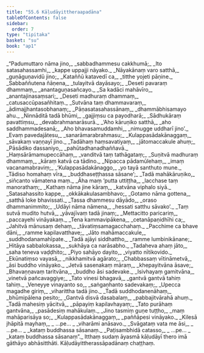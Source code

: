 ```yaml
---
title: "55.6 Kāḷudāyittheraapadāna"
tableOfContents: false
sidebar:
  order: 7
type: "tipitaka"
basket: "su"
book: "ap1"
---
```



<DynamicBreadcrumb />

<Division number="165" book="ap1">

<Paragraph number="7509" type="verses" book="ap1">
_“Padumuttaro nāma jino,_  
_sabbadhammesu cakkhumā;_  
_Ito satasahassamhi,_  
_kappe uppajji nāyako._  

</Paragraph>

</Division>
<Division number="166" book="ap1">

<Paragraph number="7510" type="verses" book="ap1">
_Nāyakānaṃ varo satthā,_  
_guṇāguṇavidū jino;_  
_Kataññū katavedī ca,_  
_titthe yojeti pāṇine._  

</Paragraph>

</Division>
<Division number="167" book="ap1">

<Paragraph number="7511" type="verses" book="ap1">
_Sabbaññutena ñāṇena,_  
_tulayitvā dayāsayo;_  
_Deseti pavaraṃ dhammaṃ,_  
_anantaguṇasañcayo._  

</Paragraph>

</Division>
<Division number="168" book="ap1">

<Paragraph number="7512" type="verses" book="ap1">
_Sa kadāci mahāvīro,_  
_anantajinasaṃsari;_  
_Deseti madhuraṃ dhammaṃ,_  
_catusaccūpasañhitaṃ._  

</Paragraph>

</Division>
<Division number="169" book="ap1">

<Paragraph number="7513" type="verses" book="ap1">
_Sutvāna taṃ dhammavaraṃ,_  
_ādimajjhantasobhanaṃ;_  
_Pāṇasatasahassānaṃ,_  
_dhammābhisamayo ahu._  

</Paragraph>

</Division>
<Division number="170" book="ap1">

<Paragraph number="7514" type="verses" book="ap1">
_Ninnāditā tadā bhūmi,_  
_gajjiṃsu ca payodharā;_  
_Sādhukāraṃ pavattiṃsu,_  
_devabrahmanarāsurā._  

</Paragraph>

</Division>
<Division number="171" book="ap1">

<Paragraph number="7515" type="verses" book="ap1">
_‘Aho kāruṇiko satthā,_  
_aho saddhammadesanā;_  
_Aho bhavasamuddamhi,_  
_nimugge uddharī jino’._  

</Paragraph>

</Division>
<Division number="172" book="ap1">

<Paragraph number="7516" type="verses" book="ap1">
_Evaṃ pavedajātesu,_  
_sanarāmarabrahmasu;_  
_Kulappasādakānaggaṃ,_  
_sāvakaṃ vaṇṇayī jino._  

</Paragraph>

</Division>
<Division number="173" book="ap1">

<Paragraph number="7517" type="verses" book="ap1">
_Tadāhaṃ haṃsavatiyaṃ,_  
_jātomaccakule ahuṃ;_  
_Pāsādiko dassaniyo,_  
_pahūtadhanadhaññavā._  

</Paragraph>

</Division>
<Division number="174" book="ap1">

<Paragraph number="7518" type="verses" book="ap1">
_Haṃsārāmamupeccāhaṃ,_  
_vanditvā taṃ tathāgataṃ;_  
_Suṇitvā madhuraṃ dhammaṃ,_  
_kāraṃ katvā ca tādino._  

</Paragraph>

</Division>
<Division number="175" book="ap1">

<Paragraph number="7519" type="verses" book="ap1">
_Nipacca pādamūlehaṃ,_  
_imaṃ vacanamabraviṃ;_  
_‘Kulappasādakānaggo,_  
_yo tayā santhuto mune._  

</Paragraph>

</Division>
<Division number="176" book="ap1">

<Paragraph number="7520" type="verses" book="ap1">
_Tādiso homahaṃ vīra,_  
_buddhaseṭṭhassa sāsane’;_  
_Tadā mahākāruṇiko,_  
_siñcanto vāmatena maṃ._  

</Paragraph>

</Division>
<Division number="177" book="ap1">

<Paragraph number="7521" type="verses" book="ap1">
_Āha maṃ ‘putta uttiṭṭha,_  
_lacchase taṃ manorathaṃ;_  
_Kathaṃ nāma jine kāraṃ,_  
_katvāna viphalo siyā._  

</Paragraph>

</Division>
<Division number="178" book="ap1">

<Paragraph number="7522" type="verses" book="ap1">
_Satasahassito kappe,_  
_okkākakulasambhavo;_  
_Gotamo nāma gottena,_  
_satthā loke bhavissati._  

</Paragraph>

</Division>
<Division number="179" book="ap1">

<Paragraph number="7523" type="verses" book="ap1">
_Tassa dhammesu dāyādo,_  
_oraso dhammanimmito;_  
_Udāyi nāma nāmena,_  
_hessati satthu sāvako’._  

</Paragraph>

</Division>
<Division number="180" book="ap1">

<Paragraph number="7524" type="verses" book="ap1">
_Taṃ sutvā mudito hutvā,_  
_yāvajīvaṃ tadā jinaṃ;_  
_Mettacitto paricariṃ,_  
_paccayehi vināyakaṃ._  

</Paragraph>

</Division>
<Division number="181" book="ap1">

<Paragraph number="7525" type="verses" book="ap1">
_Tena kammavipākena,_  
_cetanāpaṇidhīhi ca;_  
_Jahitvā mānusaṃ dehaṃ,_  
_tāvatiṃsamagacchahaṃ._  

</Paragraph>

</Division>
<Division number="182" book="ap1">

<Paragraph number="7526" type="verses" book="ap1">
_Pacchime ca bhave dāni,_  
_ramme kapilavatthave;_  
_Jāto mahāmaccakule,_  
_suddhodanamahīpate._  

</Paragraph>

</Division>
<Division number="183" book="ap1">

<Paragraph number="7527" type="verses" book="ap1">
_Tadā ajāyi siddhattho,_  
_ramme lumbinikānane;_  
_Hitāya sabbalokassa,_  
_sukhāya ca narāsabho._  

</Paragraph>

</Division>
<Division number="184" book="ap1">

<Paragraph number="7528" type="verses" book="ap1">
_Tadaheva ahaṃ jāto,_  
_saha teneva vaḍḍhito;_  
_Piyo sahāyo dayito,_  
_viyatto nītikovido._  

</Paragraph>

</Division>
<Division number="185" book="ap1">

<Paragraph number="7529" type="verses" book="ap1">
_Ekūnatiṃso vayasā,_  
_nikkhamitvā agārato;_  
_Chabbassaṃ vītināmetvā,_  
_āsi buddho vināyako._  

</Paragraph>

</Division>
<Division number="186" book="ap1">

<Paragraph number="7530" type="verses" book="ap1">
_Jetvā sasenakaṃ māraṃ,_  
_khepayitvāna āsave;_  
_Bhavaṇṇavaṃ taritvāna,_  
_buddho āsi sadevake._  

</Paragraph>

</Division>
<Division number="187" book="ap1">

<Paragraph number="7531" type="verses" book="ap1">
_Isivhayaṃ gamitvāna,_  
_vinetvā pañcavaggiye;_  
_Tato vinesi bhagavā,_  
_gantvā gantvā tahiṃ tahiṃ._  

</Paragraph>

</Division>
<Division number="188" book="ap1">

<Paragraph number="7532" type="verses" book="ap1">
_Veneyye vinayanto so,_  
_saṅgaṇhanto sadevakaṃ;_  
_Upecca magadhe giriṃ,_  
_viharittha tadā jino._  

</Paragraph>

</Division>
<Division number="189" book="ap1">

<Paragraph number="7533" type="verses" book="ap1">
_Tadā suddhodanenāhaṃ,_  
_bhūmipālena pesito;_  
_Gantvā disvā dasabalaṃ,_  
_pabbajitvārahā ahuṃ._  

</Paragraph>

</Division>
<Division number="190" book="ap1">

<Paragraph number="7534" type="verses" book="ap1">
_Tadā mahesiṃ yācitvā,_  
_pāpayiṃ kapilavhayaṃ;_  
_Tato purāhaṃ gantvāna,_  
_pasādesiṃ mahākulaṃ._  

</Paragraph>

</Division>
<Division number="191" book="ap1">

<Paragraph number="7535" type="verses" book="ap1">
_Jino tasmiṃ guṇe tuṭṭho,_  
_maṃ mahāparisāya so;_  
_Kulappasādakānaggaṃ,_  
_paññāpesi vināyako._  

</Paragraph>

</Division>
<Division number="192" book="ap1">

<Paragraph number="7536" type="verses" book="ap1">
_Kilesā jhāpitā mayhaṃ,_  
_ …pe… _  
_viharāmi anāsavo._  

</Paragraph>

</Division>
<Division number="193" book="ap1">

<Paragraph number="7537" type="verses" book="ap1">
_Svāgataṃ vata me āsi,_  
_ …pe… _  
_kataṃ buddhassa sāsanaṃ._  

</Paragraph>

</Division>
<Division number="194" book="ap1">

<Paragraph number="7538" type="verses" book="ap1">
_Paṭisambhidā catasso,_  
_ …pe… _  
_kataṃ buddhassa sāsanaṃ”._  

</Paragraph>

<Paragraph number="7539" book="ap1">
Itthaṃ sudaṃ āyasmā kāḷudāyī thero imā gāthāyo abhāsitthāti.

</Paragraph>
</Division>

<Paragraph number="7540" type="center" book="ap1">
Kāḷudāyittherassāpadānaṃ chaṭṭhaṃ.
</Paragraph>
